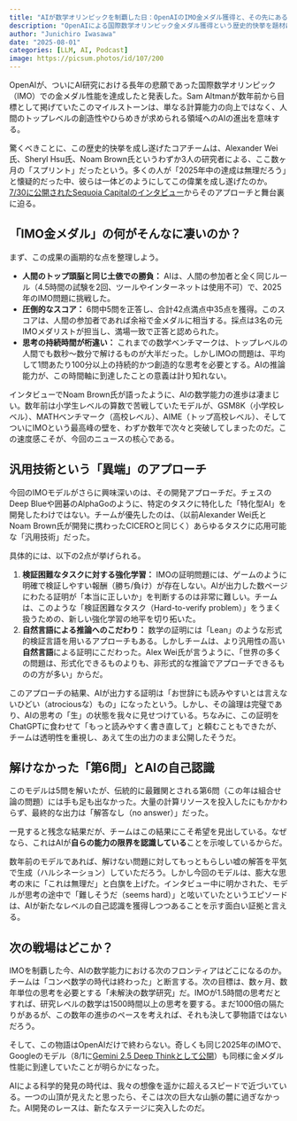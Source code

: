 ```yaml
---
title: "AIが数学オリンピックを制覇した日：OpenAIのIMO金メダル獲得と、その先にある「超知能」への道筋"
description: "OpenAIによる国際数学オリンピック金メダル獲得という歴史的快挙を題材に、AIが到達した新たな思考レベルと、Googleとの競争が加速させる「超知能」への道筋を分析する。"
author: "Junichiro Iwasawa"
date: "2025-08-01"
categories: [LLM, AI, Podcast]
image: https://picsum.photos/id/107/200
---
```


OpenAIが、ついにAI研究における長年の悲願であった国際数学オリンピック（IMO）での金メダル性能を達成したと発表した。Sam Altmanが数年前から目標として掲げていたこのマイルストーンは、単なる計算能力の向上ではなく、人間のトップレベルの創造性やひらめきが求められる領域へのAIの進出を意味する。

驚くべきことに、この歴史的快挙を成し遂げたコアチームは、Alexander Wei氏、Sheryl Hsu氏、Noam Brown氏というわずか3人の研究者による、ここ数ヶ月の「スプリント」だったという。多くの人が「2025年中の達成は無理だろう」と懐疑的だった中、彼らは一体どのようにしてこの偉業を成し遂げたのか。[7/30に公開されたSequoia Capitalのインタビュー](https://www.youtube.com/watch?v=EEIPtofVe2Q)からそのアプローチと舞台裏に迫る。

## 「IMO金メダル」の何がそんなに凄いのか？

まず、この成果の画期的な点を整理しよう。

* **人間のトップ頭脳と同じ土俵での勝負：** AIは、人間の参加者と全く同じルール（4.5時間の試験を2回、ツールやインターネットは使用不可）で、2025年のIMO問題に挑戦した。
* **圧倒的なスコア：** 6問中5問を正答し、合計42点満点中35点を獲得。このスコアは、人間の参加者であれば余裕で金メダルに相当する。採点は3名の元IMOメダリストが担当し、満場一致で正答と認められた。
* **思考の持続時間が桁違い：** これまでの数学ベンチマークは、トップレベルの人間でも数秒〜数分で解けるものが大半だった。しかしIMOの問題は、平均して1問あたり100分以上の持続的かつ創造的な思考を必要とする。AIの推論能力が、この時間軸に到達したことの意義は計り知れない。

インタビューでNoam Brown氏が語ったように、AIの数学能力の進歩は凄まじい。数年前は小学生レベルの算数で苦戦していたモデルが、GSM8K（小学校レベル）、MATHベンチマーク（高校レベル）、AIME（トップ高校レベル）、そしてついにIMOという最高峰の壁を、わずか数年で次々と突破してしまったのだ。この速度感こそが、今回のニュースの核心である。

## 汎用技術という「異端」のアプローチ

今回のIMOモデルがさらに興味深いのは、その開発アプローチだ。チェスのDeep Blueや囲碁のAlphaGoのように、特定のタスクに特化した「特化型AI」を開発したわけではない。チームが優先したのは、（以前Alexander Wei氏とNoam Brown氏が開発に携わったCICEROと同じく）あらゆるタスクに応用可能な「汎用技術」だった。

具体的には、以下の2点が挙げられる。

1.  **検証困難なタスクに対する強化学習：** IMOの証明問題には、ゲームのように明確で検証しやすい報酬（勝ち/負け）が存在しない。AIが出力した数ページにわたる証明が「本当に正しいか」を判断するのは非常に難しい。チームは、このような「検証困難なタスク（Hard-to-verify problem）」をうまく扱うための、新しい強化学習の地平を切り拓いた。
2.  **自然言語による推論へのこだわり：** 数学の証明には「Lean」のような形式的検証言語を用いるアプローチもある。しかしチームは、より汎用性の高い**自然言語**による証明にこだわった。Alex Wei氏が言うように、「世界の多くの問題は、形式化できるものよりも、非形式的な推論でアプローチできるものの方が多い」からだ。

このアプローチの結果、AIが出力する証明は「お世辞にも読みやすいとは言えないひどい（atrociousな）もの」になったという。しかし、その論理は完璧であり、AIの思考の「生」の状態を我々に見せつけている。ちなみに、この証明をChatGPTに食わせて「もっと読みやすく書き直して」と頼むこともできたが、チームは透明性を重視し、あえて生の出力のまま公開したそうだ。

## 解けなかった「第6問」とAIの自己認識

このモデルは5問を解いたが、伝統的に最難関とされる第6問（この年は組合せ論の問題）には手も足も出なかった。大量の計算リソースを投入したにもかかわらず、最終的な出力は「解答なし（no answer）」だった。

一見すると残念な結果だが、チームはこの結果にこそ希望を見出している。なぜなら、これはAIが**自らの能力の限界を認識している**ことを示唆しているからだ。

数年前のモデルであれば、解けない問題に対してもっともらしい嘘の解答を平気で生成（ハルシネーション）していただろう。しかし今回のモデルは、膨大な思考の末に「これは無理だ」と白旗を上げた。インタビュー中に明かされた、モデルが思考の途中で「難しそうだ（seems hard）」と呟いていたというエピソードは、AIが新たなレベルの自己認識を獲得しつつあることを示す面白い証拠と言える。

## 次の戦場はどこか？

IMOを制覇した今、AIの数学能力における次のフロンティアはどこになるのか。チームは「コンペ数学の時代は終わった」と断言する。次の目標は、数ヶ月、数年単位の思考を必要とする「未解決の数学研究」だ。IMOが1.5時間の思考だとすれば、研究レベルの数学は1500時間以上の思考を要する。まだ1000倍の隔たりがあるが、この数年の進歩のペースを考えれば、それも決して夢物語ではないだろう。

そして、この物語はOpenAIだけで終わらない。奇しくも同じ2025年のIMOで、Googleのモデル（8/1に[Gemini 2.5 Deep Thinkとして公開](https://blog.google/products/gemini/gemini-2-5-deep-think/)）も同様に金メダル性能に到達していたことが明らかになった。

AIによる科学的発見の時代は、我々の想像を遥かに超えるスピードで近づいている。一つの山頂が見えたと思ったら、そこは次の巨大な山脈の麓に過ぎなかった。AI開発のレースは、新たなステージに突入したのだ。
